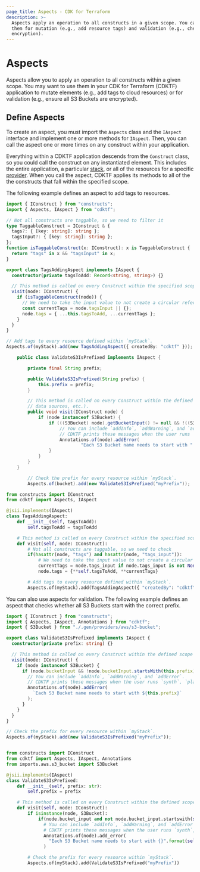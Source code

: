```yaml
---
page_title: Aspects - CDK for Terraform
description: >-
  Aspects apply an operation to all constructs in a given scope. You can use
  them for mutation (e.g., add resource tags) and validation (e.g., check
  encryption).
---
```


# Aspects

Aspects allow you to apply an operation to all constructs within a given scope. You may want to use them in your CDK for Terraform (CDKTF) application to mutate elements (e.g., add tags to cloud resources) or for validation (e.g., ensure all S3 Buckets are encrypted).

## Define Aspects

To create an aspect, you must import the `Aspects` class and the `IAspect` interface and implement one or more methods for `IAspect`. Then, you can call the aspect one or more times on any construct within your application.

Everything within a CDKTF application descends from the `Construct` class, so you could call the construct on any instantiated element. This includes the entire application, a particular [stack](/cdktf/concepts/stacks), or all of the resources for a specific [provider](/cdktf/concepts/providers). When you call the aspect, CDKTF applies its methods to all of the the constructs that fall within the specified scope.

The following example defines an aspect to add tags to resources.

<!-- #NEXT_CODE_BLOCK_SOURCE:python examples/python/documentation#define-aspects -->

<!-- #NEXT_CODE_BLOCK_SOURCE:java examples/java/documentation#define-aspects -->

<CodeTabs>

```typescript
import { IConstruct } from "constructs";
import { Aspects, IAspect } from "cdktf";

// Not all constructs are taggable, so we need to filter it
type TaggableConstruct = IConstruct & {
  tags?: { [key: string]: string };
  tagsInput?: { [key: string]: string };
};
function isTaggableConstruct(x: IConstruct): x is TaggableConstruct {
  return "tags" in x && "tagsInput" in x;
}

export class TagsAddingAspect implements IAspect {
  constructor(private tagsToAdd: Record<string, string>) {}

  // This method is called on every Construct within the specified scope (resources, data sources, etc.).
  visit(node: IConstruct) {
    if (isTaggableConstruct(node)) {
      // We need to take the input value to not create a circular reference
      const currentTags = node.tagsInput || {};
      node.tags = { ...this.tagsToAdd, ...currentTags };
    }
  }
}

// Add tags to every resource defined within `myStack`.
Aspects.of(myStack).add(new TagsAddingAspect({ createdBy: "cdktf" }));
```

```java
    public class ValidateS3IsPrefixed implements IAspect {

        private final String prefix;

        public ValidateS3IsPrefixed(String prefix) {
            this.prefix = prefix;
        }

        // This method is called on every Construct within the defined scope (resource,
        // data sources, etc.).
        public void visit(IConstruct node) {
            if (node instanceof S3Bucket) {
                if (((S3Bucket) node).getBucketInput() != null && !((S3Bucket) node).getBucketInput().startsWith(this.prefix)) {
                    // You can include `addInfo`, `addWarning`, and `addError`.
                    // CDKTF prints these messages when the user runs `synth`, `plan`, or `deploy`.
                    Annotations.of(node).addError(
                            "Each S3 Bucket name needs to start with " + this.prefix);
                }
            }
        }
    }

        // Check the prefix for every resource within `myStack`.
        Aspects.of(bucket).add(new ValidateS3IsPrefixed("myPrefix"));
```

```python
from constructs import IConstruct
from cdktf import Aspects, IAspect

@jsii.implements(IAspect)
class TagsAddingAspect:
    def __init__(self, tagsToAdd):
        self.tagsToAdd = tagsToAdd

    # This method is called on every Construct within the specified scope (resources, data sources, etc.).
    def visit(self, node: IConstruct):
        # Not all constructs are taggable, so we need to check
        if(hasattr(node, "tags") and hasattr(node, "tags_input")):
            # We need to take the input value to not create a circular reference
            currentTags = node.tags_input if node.tags_input is not None else {}
            node.tags = {**self.tagsToAdd, **currentTags}

        # Add tags to every resource defined within `myStack`.
        Aspects.of(myStack).add(TagsAddingAspect({ "createdBy": "cdktf" }))

```

</CodeTabs>

You can also use aspects for validation. The following example defines an aspect that checks whether all S3 Buckets start with the correct prefix.

<!-- #NEXT_CODE_BLOCK_SOURCE:python examples/python/documentation#aspects-validation -->

<!-- #NEXT_CODE_BLOCK_SOURCE:java examples/java/documentation#aspects-validation -->

<CodeTabs>

```typescript
import { IConstruct } from "constructs";
import { Aspects, IAspect, Annotations } from "cdktf";
import { S3Bucket } from "./.gen/providers/aws/s3-bucket";

export class ValidateS3IsPrefixed implements IAspect {
  constructor(private prefix: string) {}

  // This method is called on every Construct within the defined scope (resource, data sources, etc.).
  visit(node: IConstruct) {
    if (node instanceof S3Bucket) {
      if (node.bucketInput && !node.bucketInput.startsWith(this.prefix)) {
        // You can include `addInfo`, `addWarning`, and `addError`.
        // CDKTF prints these messages when the user runs `synth`, `plan`, or `deploy`.
        Annotations.of(node).addError(
          `Each S3 Bucket name needs to start with ${this.prefix}`
        );
      }
    }
  }
}

// Check the prefix for every resource within `myStack`.
Aspects.of(myStack).add(new ValidateS3IsPrefixed("myPrefix"));
```

```java

```

```python
from constructs import IConstruct
from cdktf import Aspects, IAspect, Annotations
from imports.aws.s3_bucket import S3Bucket

@jsii.implements(IAspect)
class ValidateS3IsPrefixed:
    def __init__(self, prefix: str):
        self.prefix = prefix

    # This method is called on every Construct within the defined scope (resource, data sources, etc.).
    def visit(self, node: IConstruct):
        if isinstance(node, S3Bucket):
            if(node.bucket_input and not node.bucket_input.startswith(self.prefix)):
              # You can include `addInfo`, `addWarning`, and `addError`.
              # CDKTF prints these messages when the user runs `synth`, `plan`, or `deploy`.
              Annotations.of(node).add_error(
                "Each S3 Bucket name needs to start with {}".format(self.prefix)
              )

        # Check the prefix for every resource within `myStack`.
        Aspects.of(myStack).add(ValidateS3IsPrefixed("myPrefix"))
```

</CodeTabs>
